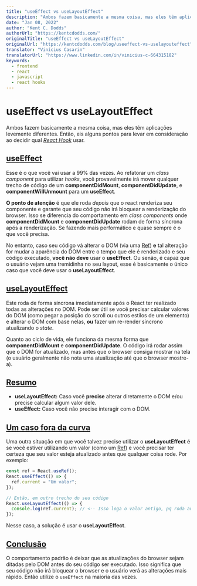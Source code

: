 ```yaml
---
title: "useEffect vs useLayoutEffect"
description: "Ambos fazem basicamente a mesma coisa, mas eles têm aplicações levemente diferentes. Então, eis alguns pontos para levar em consideração ao decidir qual React Hook usar."
date: "Jan 08, 2022"
author: "Kent C. Dodds"
authorUrl: "https://kentcdodds.com/"
originalTitle: "useEffect vs useLayoutEffect"
originalUrl: "https://kentcdodds.com/blog/useeffect-vs-uselayouteffect"
translator: "Vinícius Casarin"
translatorUrl: "https://www.linkedin.com/in/vinicius-c-664315182"
keywords:
  - frontend
  - react
  - javascript
  - react hooks
---
```


# useEffect vs useLayoutEffect

Ambos fazem basicamente a mesma coisa, mas eles têm aplicações levemente diferentes.
Então, eis alguns pontos para levar em consideração ao decidir qual _[React Hook](https://reactjs.org/hooks)_ usar.

## [useEffect](#useeffect)

Esse é o que você vai usar a 99% das vezes. Ao refatorar um _class component_ para utilizar _hooks_,
você provavelmente irá mover qualquer trecho de código de um **componentDidMount**, **componentDidUpdate**, e **componentWillUnmount** para um
**useEffect**.

**O ponto de atenção** é que ele roda _depois_ que o react renderiza seu componente
e garante que seu código não irá bloquear a renderização do browser. Isso se diferencia
do comportamento em _class components_ onde **componentDidMount** e **componentDidUpdate**
rodam de forma síncrona após a renderização. Se fazendo mais performático e quase sempre é
o que você precisa.

No entanto, caso seu código vá alterar o DOM (via uma [Ref](https://pt-br.reactjs.org/docs/refs-and-the-dom.html))
**e** tal alteração for mudar a aparência do DOM entre o tempo que ele é renderizado e seu código executado,
**você não deve** usar o **useEffect**. Ou senão, é capaz que o usuário vejam uma tremidinha no seu layout,
esse é basicamente o único caso que você deve usar o **useLayoutEffect**.

## [useLayoutEffect](#uselayouteffect)

Este roda de forma síncrona imediatamente após o React ter realizado todas as alterações no DOM.
Pode ser útil se você precisar calcular valores do DOM (como pegar a posição do scroll ou outros estilos de um elemento)
e alterar o DOM com base nelas, **ou** fazer um re-render síncrono atualizando o _state_.

Quanto ao ciclo de vida, ele funciona da mesma forma que **componentDidMount** e **componentDidUpdate**.
O código irá rodar assim que o DOM for atualizado, mas antes que o browser consiga mostrar na tela (o
usuário geralmente não nota uma atualização até que o browser mostre-a).

## [Resumo](#resumo)

- **useLayoutEffect:** Caso você **precise** alterar diretamente o DOM e/ou precise calcular algum valor dele.
- **useEffect:** Caso você não precise interagir com o DOM.

## [Um caso fora da curva](#um-caso-fora-da-curva)

Uma outra situação em que você talvez precise utilizar o **useLayoutEffect**
é se você estiver utilizando um valor (como um [Ref](https://pt-br.reactjs.org/docs/refs-and-the-dom.html)) e você
precisar ter certeza que seu valor esteja atualizado antes que qualquer coisa rode. Por exemplo:

```js
const ref = React.useRef();
React.useEffect(() => {
  ref.current = "Um valor";
});

// Então, em outro trecho do seu código
React.useLayoutEffect(() => {
  console.log(ref.current); // <-- Isso loga o valor antigo, pq roda antes!
});
```

Nesse caso, a solução é usar o **useLayoutEffect**.

## [Conclusão](#conclusao)

O comportamento padrão é deixar que as atualizações do browser sejam ditadas pelo DOM
antes do seu código ser executado. Isso significa que seu código não irá bloquear o browser
e o usuário verá as alterações mais rápido. Então utilize o `useEffect` na maioria das vezes.

